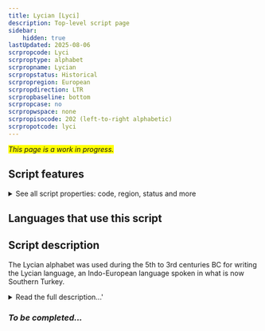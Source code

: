 ```yaml
---
title: Lycian [Lyci]
description: Top-level script page
sidebar:
    hidden: true
lastUpdated: 2025-08-06
scrpropcode: Lyci
scrproptype: alphabet
scrpropname: Lycian
scrpropstatus: Historical
scrpropregion: European
scrpropdirection: LTR
scrpropbaseline: bottom
scrpropcase: no
scrpropwspace: none
scrpropisocode: 202 (left-to-right alphabetic)
scrpropotcode: lyci
---
```


<span style='background-color:yellow'>_This page is a work in progress._</span>


## Script features

<details>
<summary> See all script properties: code, region, status and more</summary>
<ScriptInfo />
</details>

## Languages that use this script

<WsList script='Lyci' wsMax='5' />

## Script description

The Lycian alphabet was used during the 5th to 3rd centuries BC for writing the Lycian language, an Indo-European language spoken in what is now Southern Turkey.

<details><summary>Read the full description...'</summary>_Not yet available._</details>

### _To be completed..._

